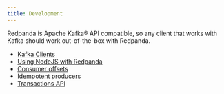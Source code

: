 ```yaml
---
title: Development
---
```


<head>
    <meta name="title" content="Development | Redpanda Docs"/>
    <meta name="description" content="Development index page."/>
</head>

Redpanda is Apache Kafka® API compatible, so any client that works with Kafka
should work out-of-the-box with Redpanda. 

- [Kafka Clients](./kafka-clients.mdx)
- [Using NodeJS with Redpanda](./guide-nodejs)
- [Consumer offsets](./consumer-offsets)
- [Idempotent producers](./idempotent-producers)
- [Transactions API](./transactions)